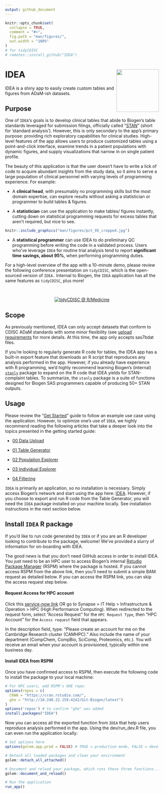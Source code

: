 ```yaml
---
output: github_document
---
```


<!-- README.md is generated from README.Rmd. Please edit that file -->

```r
knitr::opts_chunk$set(
  collapse = TRUE,
  comment = "#>",
  fig.path = "man/figures/",
  out.width = "100%"
)
# for tidyCDISC
# remotes::install_github("IDEA")
```

# IDEA <a href='https://github.biogen.com/pages/biometrics/SEER/'><img src="man/figures/app_ICON.png" align="right" height="139"/></a>

IDEA is a shiny app to easily create custom tables and figures from ADaM-ish datasets.

## Purpose

One of `IDEA`'s goals is to develop clinical tables that abide to Biogen's table standards leveraged for submission filings, officially called "[STAN](https://biib.sharepoint.com/:w:/r/sites/ADSTCS/DS&G/_layouts/15/Doc.aspx?sourcedoc=%7B86cf7567-db46-4983-9a12-fdc63e77cf98%7D&action=view&wdAccPdf=0&wdparaid=688A3ED1&CID=B3A09B8B-6A35-4F43-A484-5E9EF88CD5FA&wdLOR=c8053EEAB-66ED-4CA0-9B71-331B73267CD8)" (short for 'standard analysis'). However, this is only secondary to the app's primary purpose: providing rich exploratory capabilities for clinical studies. High-level features of the app allows users to produce customized tables using a point-and-click interface, examine trends in a patient populations with dynamic figures, and supply  visualizations that narrow in on single patient profile.

The beauty of this application is that the user doesn't have to write a lick of code to acquire abundant insights from the study data, so it aims to serve a large population of clinical personnel with varying levels of programming experience. For example: 

- A **clinical head**, with presumably no programming skills but the most domain expertise, can explore results without asking a statistician or programmer to build tables & figures.

::: {.floatting}

- A **statistician** can use the application to make tables/ figures instantly, cutting down on statistical programming requests for excess tables that aren't required, but nice to see. 

```r
knitr::include_graphics("man/figures/pct_95_cropped.jpg")
```

:::

- A **statistical programmer** can use IDEA to do preliminary QC programming before writing the code in a validated process. Users who've leverage `IDEA` for routine trial analysis tend to report **significant time savings, about 95%**, when performing programming duties.






For a high-level overview of the app with a 10-minute demo, please review the following conference presentation on `tidyCDISC`, which is the open-sourced version of `IDEA.` Internal to Biogen, the `IDEA` application has all the same features as `tidyCDISC`, plus more!

<br>

<center>

[![tidyCDISC @ R/Medicine](man/figures/tidyCDISC_RMedicine_thumbnail.png)](https://youtu.be/QeHSjw-vU3U?t=103)

</center>




## Scope

As previously mentioned, IDEA can only accept datasets that conform to CDISC ADaM standards with some minor flexibility (see [upload requirements](https://github.biogen.com/pages/biometrics/SEER/articles/x00_Data_Upload.html) for more details. At this time, the app only accepts sas7bdat files.

If you're looking to regularly generate R code for tables, the IDEA app has a built-in export feature that downloads an R script that reproduces any analysis performed in the app. However, if you already have experience with R programming, we'd highly recommend learning Biogen's (internal) [`stanly`](https://github.biogen.com/pages/biometrics/stanly/) package to expand on the R code that IDEA yields for STAN-complaint tables. To summarize, the `stanly` package is a suite of functions designed for Biogen SAS programmers capable of producing 50+ STAN outputs.


## Usage

Please review the "[Get Started](https://github.biogen.com/pages/biometrics/IDEA/articles/IDEA.html)" guide to follow an example use case using the application. However, to optimize one's use of `IDEA`, we highly recommend reading the following articles that take a deeper look into the topics presented in the getting started guide:

- [00 Data Upload](https://github.biogen.com/pages/biometrics/SEER/articles/x00_Data_Upload.html)

- [01 Table Generator](https://github.biogen.com/pages/biometrics/SEER/articles/x01_Table_Generator.html)

- [02 Population Explorer](https://github.biogen.com/pages/biometrics/SEER/articles/x02_Pop_Exp.html)

- [03 Individual Explorer](https://github.biogen.com/pages/biometrics/SEER/articles/x03_Indv_Expl.html)

- [04 Filtering](https://github.biogen.com/pages/biometrics/SEER/articles/x04_Filtering.html)




`IDEA` is primarily an application, so no installation is necessary. Simply access Biogen's network and start using the app here: [IDEA](https://awshpc22133.abc.amazon.biogen.com/IDEA/). However, if you choose to export and run R code from the Table Generator, you will need the `IDEA` package installed on your machine locally. See installation instructions in the next section below.



## Install `IDEA` R package

If you'd like to run code generated by `IDEA` or if you are an R developer looking to contribute to the package, welcome! We've provided a slurry of information for on-boarding with IDEA. 


The good news is that you don't need GitHub access in order to install IDEA. You just need to be an HPC user to access Biogen's internal [Rstudio Package Manager](http://10.240.22.159:4242/client/#/repos/5/packages/IDEA) (RSPM)  where the package is hosted. If you cannot access RSPM from the above link, then you'll need to submit a simple BAM request as detailed below. If you can access the RSPM link, you can skip the access request step below.


#### Request Access for HPC account  
Click this [service-now link](https://biogen.service-now.com/it?id=sc_cat_item&sys_id=e9b6a50edb026380846573198c96197f) OR go to Synapse > IT Help > Infrastructure & Operation > HPC (High Performance Computing). When redirected to the request form, select "Access Request" for the `HPC Request Type`, then "HPC Account" for the `Access request` field that appears.

In the description field, type: "Please create an account for me on the Cambridge Research cluster (CAMHPC)." Also include the name of your department (CompChem, CompBio, SciComp, Proteomics, etc.). You will receive an email when your account is provisioned, typically within one business day.


#### Install IDEA from RSPM
Once you have confirmed access to RSPM, then execute the following code to install the package to your local machine:

```r
# For HPC users, add RSPM's GHE repo:
options(repos = c(
  CRAN = "https://cran.rstudio.com/",
  ghe = "http://10.240.22.159:4242/Git-Biogen/latest")
)
options('repos') # to confirm "ghe" was added
install.packages("IDEA")
```

Now you can access all the exported function from `IDEA` that help users reproduce analysis performed in the app. Using the dev/run_dev.R file, you can even run the application locally:

```r
# Set options here
options(golem.app.prod = FALSE) # TRUE = production mode, FALSE = development mode

# Detach all loaded packages and clean your environment
golem::detach_all_attached()

# Document and reload your package, which runs these three functions...
golem::document_and_reload()

# Run the application 
run_app()
```


